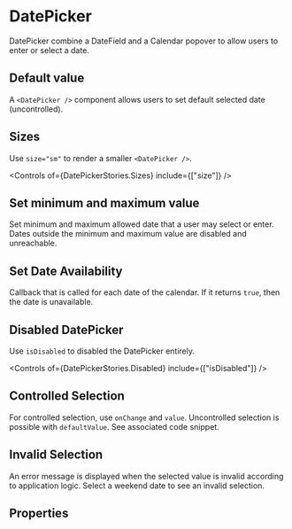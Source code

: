 
<Meta of={DatePickerStories} />

# DatePicker

DatePicker combine a DateField and a Calendar popover to allow users to enter or select a date.

<Canvas of={DatePickerStories.Standard} />

## Default value

A `<DatePicker />` component allows users to set default selected date (uncontrolled).

<Canvas of={DatePickerStories.DefaultValue} />

## Sizes

Use `size="sm"` to render a smaller `<DatePicker />`.

<Canvas of={DatePickerStories.Sizes} />

<Controls of={DatePickerStories.Sizes} include={["size"]} />

## Set minimum and maximum value

Set minimum and maximum allowed date that a user may select or enter. Dates outside the minimum and maximum value are disabled and unreachable.

<Canvas of={DatePickerStories.LimitAvailableDates} />

## Set Date Availability

Callback that is called for each date of the calendar. If it returns `true`, then the date is unavailable.

<Canvas of={DatePickerStories.DatesAvailability} />

## Disabled DatePicker

Use `isDisabled` to disabled the DatePicker entirely.

<Canvas of={DatePickerStories.Disabled} />

<Controls of={DatePickerStories.Disabled} include={["isDisabled"]} />

## Controlled Selection

For controlled selection, use `onChange` and `value`. Uncontrolled selection is possible with `defaultValue`. See associated code snippet.

<Canvas of={DatePickerStories.ControlledSelection} />

## Invalid Selection

An error message is displayed when the selected value is invalid according to application logic. Select a weekend date to see an invalid selection.

<Canvas of={DatePickerStories.InvalidSelection} />

## Properties

<ArgTypes of={DatePicker} />
